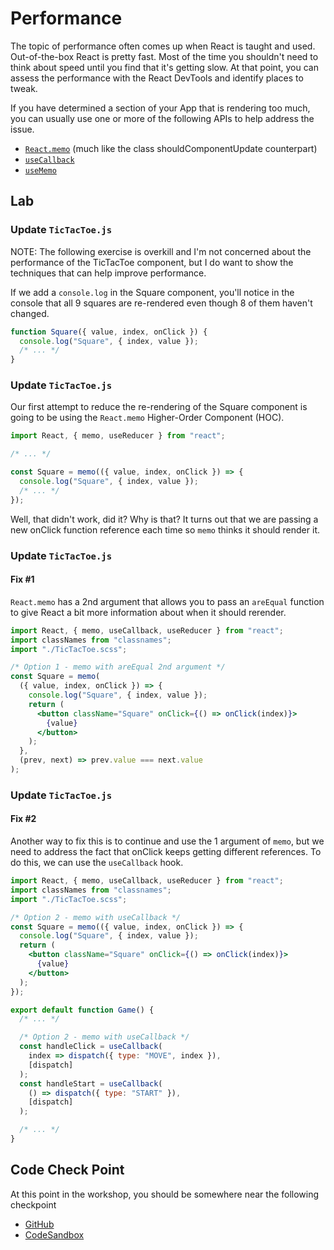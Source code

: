 # Performance

The topic of performance often comes up when React is taught and used. Out-of-the-box React is pretty fast. Most of the time you shouldn't need to think about speed until you find that it's getting slow. At that point, you can assess the performance with the React DevTools and identify places to tweak.

If you have determined a section of your App that is rendering too much, you can usually use one or more of the following APIs to help address the issue.

- [`React.memo`](https://reactjs.org/docs/react-api.html#reactmemo) (much like the class shouldComponentUpdate counterpart)
- [`useCallback`](https://reactjs.org/docs/hooks-reference.html#usecallback)
- [`useMemo`](https://reactjs.org/docs/hooks-reference.html#usememo)

## Lab

### Update `TicTacToe.js`

NOTE: The following exercise is overkill and I'm not concerned about the performance of the TicTacToe component, but I do want to show the techniques that can help improve performance.

If we add a `console.log` in the Square component, you'll notice in the console that all 9 squares are re-rendered even though 8 of them haven't changed.

```jsx
function Square({ value, index, onClick }) {
  console.log("Square", { index, value });
  /* ... */
}
```

### Update `TicTacToe.js`

Our first attempt to reduce the re-rendering of the Square component is going to be using the `React.memo` Higher-Order Component (HOC).

```jsx
import React, { memo, useReducer } from "react";

/* ... */

const Square = memo(({ value, index, onClick }) => {
  console.log("Square", { index, value });
  /* ... */
});
```

Well, that didn't work, did it? Why is that? It turns out that we are passing a new onClick function reference each time so `memo` thinks it should render it.

### Update `TicTacToe.js`

#### Fix #1

`React.memo` has a 2nd argument that allows you to pass an `areEqual` function to give React a bit more information about when it should rerender.

```jsx
import React, { memo, useCallback, useReducer } from "react";
import classNames from "classnames";
import "./TicTacToe.scss";

/* Option 1 - memo with areEqual 2nd argument */
const Square = memo(
  ({ value, index, onClick }) => {
    console.log("Square", { index, value });
    return (
      <button className="Square" onClick={() => onClick(index)}>
        {value}
      </button>
    );
  },
  (prev, next) => prev.value === next.value
);
```

### Update `TicTacToe.js`

#### Fix #2

Another way to fix this is to continue and use the 1 argument of `memo`, but we need to address the fact that onClick keeps getting different references. To do this, we can use the `useCallback` hook.

```jsx
import React, { memo, useCallback, useReducer } from "react";
import classNames from "classnames";
import "./TicTacToe.scss";

/* Option 2 - memo with useCallback */
const Square = memo(({ value, index, onClick }) => {
  console.log("Square", { index, value });
  return (
    <button className="Square" onClick={() => onClick(index)}>
      {value}
    </button>
  );
});

export default function Game() {
  /* ... */

  /* Option 2 - memo with useCallback */
  const handleClick = useCallback(
    index => dispatch({ type: "MOVE", index }),
    [dispatch]
  );
  const handleStart = useCallback(
    () => dispatch({ type: "START" }),
    [dispatch]
  );

  /* ... */
}
```

## Code Check Point

At this point in the workshop, you should be somewhere near the following checkpoint

- [GitHub](https://github.com/elijahmanor/react-fun/tree/master/packages/12-performance)
- [CodeSandbox](https://codesandbox.io/s/github/elijahmanor/react-fun/tree/master/packages/12-performance)
